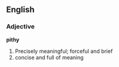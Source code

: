 ==English==
===Adjective===
'''pithy'''

#Precisely meaningful; forceful and brief
#concise and full of meaning